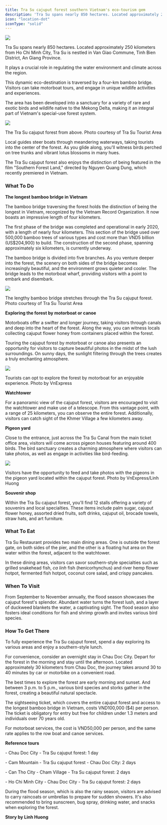 ```yaml
---
title: Tra Su cajuput forest southern Vietnam's eco-tourism gem
description: 'Tra Su spans nearly 850 hectares. Located approximately 250 kilometers from Ho Chi Minh City, Tra Su is nestled in Van Giao Commune, Tinh Bien District, An Giang Province.'
icon: "location-dot"
iconType: "solid"
---
```


![](https://vcdn1-dulich.vnecdn.net/2023/10/18/Tra2-1697640963-1834-1697642960.jpg?w=1200&h=0&q=100&dpr=2&fit=crop&s=o43iGXGCthk4BwA9FJ47Aw)


Tra Su spans nearly 850 hectares. Located approximately 250 kilometers from Ho Chi Minh City, Tra Su is nestled in Van Giao Commune, Tinh Bien District, An Giang Province.  

It plays a crucial role in regulating the water environment and climate across the region.  

This dynamic eco-destination is traversed by a four-km bamboo bridge. Visitors can take motorboat tours, and engage in unique wildlife activities and experiences.  

The area has been developed into a sanctuary for a variety of rare and exotic birds and wildlife native to the Mekong Delta, making it an integral part of Vietnam's special-use forest system.

![](https://vcdn1-dulich.vnecdn.net/2023/10/18/TS11-8180-1697622340.jpg?w=680&h=0&q=100&dpr=2&fit=crop&s=M7yQIgmNp7wFyUh5v0Aqbg)

The Tra Su cajuput forest from above. Photo courtesy of Tra Su Tourist Area

Local guides steer boats through meandering waterways, taking tourists into the center of the forest. As you glide along, you'll witness birds perched on tree trunks and vibrant lotus blossoms in many hues.  

The Tra Su cajuput forest also enjoys the distinction of being featured in the film "Southern Forest Land," directed by Nguyen Quang Dung, which recently premiered in Vietnam.

### **What To Do**

**The longest bamboo bridge in Vietnam**

The bamboo bridge traversing the forest holds the distinction of being the longest in Vietnam, recognized by the Vietnam Record Organization. It now boasts an impressive length of four kilometers.

The first phase of the bridge was completed and operational in early 2020, with a length of nearly four kilometers. This section of the bridge used over 500,000 bamboo trees of various types and cost more than VND5 billion (US$204,900) to build. The construction of the second phase, spanning approximately six kilometers, is currently underway.

The bamboo bridge is divided into five branches. As you venture deeper into the forest, the scenery on both sides of the bridge becomes increasingly beautiful, and the environment grows quieter and cooler. The bridge leads to the motorboat wharf, providing visitors with a point to embark and disembark.

![](https://vcdn1-dulich.vnecdn.net/2023/10/18/TS5-3011-1697622340.jpg?w=680&h=0&q=100&dpr=2&fit=crop&s=GRkY-5iphoGsydflyW6Gww)

The lengthy bamboo bridge stretches through the Tra Su cajuput forest. Photo courtesy of Tra Su Tourist Area  

**Exploring the forest by motorboat or canoe**

Motorboats offer a swifter and longer journey, taking visitors through canals and deep into the heart of the forest. Along the way, you can witness locals collecting cajuput flower honey from containers placed within the forest.

Touring the cajuput forest by motorboat or canoe also presents an opportunity for visitors to capture beautiful photos in the midst of the lush surroundings. On sunny days, the sunlight filtering through the trees creates a truly enchanting atmosphere.

![](https://vcdn1-dulich.vnecdn.net/2023/10/18/Xuong-5072-1697642960.jpg?w=680&h=0&q=100&dpr=2&fit=crop&s=qjOO-LiS1DCuV-xCbTmL4A)

Tourists can opt to explore the forest by motorboat for an enjoyable experience. Photo by VnExpress  

**Watchtower**

For a panoramic view of the cajuput forest, visitors are encouraged to visit the watchtower and make use of a telescope. From this vantage point, with a range of 25 kilometers, you can observe the entire forest. Additionally, visitors can catch sight of the Khmer Village a few kilometers away.

**Pigeon yard**

Close to the entrance, just across the Tra Su Canal from the main ticket office area, visitors will come across pigeon houses featuring around 400 birds. The bird sanctuary creates a charming atmosphere where visitors can take photos, as well as engage in activities like bird-feeding.

![](https://vcdn1-dulich.vnecdn.net/2023/10/18/chim-3714-1697642960.jpg?w=680&h=0&q=100&dpr=2&fit=crop&s=ZW3vDRAm8EEXwU5_1-uGzw)

Visitors have the opportunity to feed and take photos with the pigeons in the pigeon yard located within the cajuput forest. Photo by VnExpress/Linh Huong

**Souvenir shop**

Within the Tra Su cajuput forest, you'll find 12 stalls offering a variety of souvenirs and local specialties. These items include palm sugar, cajuput flower honey, assorted dried fruits, soft drinks, cajuput oil, brocade towels, straw hats, and art furniture.

### **What To Eat**

Tra Su Restaurant provides two main dining areas. One is outside the forest gate, on both sides of the pier, and the other is a floating hut area on the water within the forest, adjacent to the watchtower.

In these dining areas, visitors can savor southern-style specialties such as grilled snakehead fish, _ca linh_ fish (henicorhynchus) and river hemp flower hotpot, fermented fish hotpot, coconut core salad, and crispy pancakes.

### **When To Visit**

From September to November annually, the flood season showcases the cajuput forest's splendor. Abundant water turns the forest lush, and a layer of duckweed blankets the water, a captivating sight. The flood season also fosters ideal conditions for fish and shrimp growth and invites various bird species.

### How To Get There

To fully experience the Tra Su cajuput forest, spend a day exploring its various areas and enjoy a southern-style lunch.

For convenience, consider an overnight stay in Chau Doc City. Depart for the forest in the morning and stay until the afternoon. Located approximately 30 kilometers from Chau Doc, the journey takes around 30 to 40 minutes by car or motorbike on a convenient road.

The best times to explore the forest are early morning and sunset. And between 3 p.m. to 5 p.m., various bird species and storks gather in the forest, creating a beautiful natural spectacle.

The sightseeing ticket, which covers the entire cajuput forest and access to the longest bamboo bridge in Vietnam, costs VND100,000 ($4) per person. The ticket is obligatory for entry but free for children under 1.3 meters and individuals over 70 years old.

For motorboat services, the cost is VND50,000 per person, and the same rate applies to the row boat and canoe services.

**Reference tours**

\- Chau Doc City - Tra Su cajuput forest: 1 day

\- Cam Mountain - Tra Su cajuput forest - Chau Doc City: 2 days

\- Can Tho City - Cham Village - Tra Su cajuput forest: 2 days

\- Ho Chi Minh City - Chau Doc City - Tra Su cajuput forest: 2 days

During the flood season, which is also the rainy season, visitors are advised to carry raincoats or umbrellas to prepare for sudden showers. It's also recommended to bring sunscreen, bug spray, drinking water, and snacks when exploring the forest.

**Story by Linh Huong**